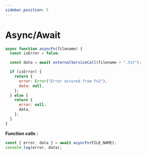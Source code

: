 ```yaml
---
sidebar_position: 5
---
```


# Async/Await

```js
async function asyncFn(filename) {
  const isError = false;

  const data = await externalServiceCall(filename + ".txt");

  if (isError) {
    return {
      error: Error("Error occured from fn2"),
      data: null,
    };
  } else {
    return {
      error: null,
      data,
    };
  }
}
```

**Function calls :**

```js
const { error, data } = await asyncFn(FILE_NAME);
console.log(error, data);
```
